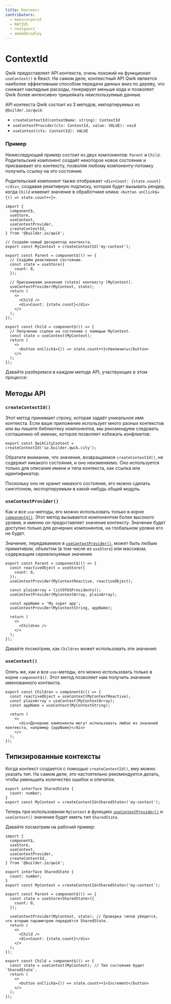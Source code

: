 ```yaml
---
title: Контекст
contributors:
  - manucorporat
  - RATIU5
  - nnelgxorz
  - adamdbradley
---
```


# ContextId

Qwik предоставляет API контекста, очень похожий на функционал `useContext()` в React. На самом деле, контекстный API Qwik является наиболее эффективным способом передачи данных вниз по дереву, что снижает накладные расходы, генерирует меньше кода и позволяет Qwik более интенсивно тришейкать неиспользуемые данные.

API контекста Qwik состоит из 3 методов, импортируемых из `@builder.io/qwik`:

- `createContextId(contextName: string): ContextId`
- `useContextProvider(ctx: ContextId, value: VALUE): void`
- `useContext(ctx: ContextId): VALUE`

### Пример

Нижеследующий пример состоит из двух компонентов: `Parent` и `Child`. Родительский компонент создаёт некоторое новое состояние и присваивает его контексту, позволяя любому компоненту-потомку получить ссылку на это состояние.

Родительский компонент также отображает `<div>Count: {state.count}</div>`, создавая реактивную подписку, которая будет вызывать рендер, когда `Child` изменит значение в обработчике клика: `<button onClick$={() => state.count++}>`.

```tsx
import {
  component$,
  useStore,
  useContext,
  useContextProvider,
  createContextId,
} from '@builder.io/qwik';

// Создаём новый дескриптор контекста.
export const MyContext = createContextId('my-context');

export const Parent = component$(() => {
  // Создаём реактивное состояние.
  const state = useStore({
    count: 0,
  });

  // Присваиваем значение (state) контексту (MyContext).
  useContextProvider(MyContext, state);
  return (
    <>
      <Child />
      <div>Count: {state.count}</div>
    </>
  );
});

export const Child = component$(() => {
  // Получение ссылки на состояние с помощью MyContext.
  const state = useContext(MyContext);
  return (
    <>
      <button onClick$={() => state.count++}>Увеличить</button>
    </>
  );
});
```

Давайте разберемся в каждом методе API, участвующих в этом процессе:

## Методы API

### `createContextId()`

Этот метод принимает строку, которая задаёт уникальное имя контекста. Если ваше приложение использует много разных контекстов или вы пишете библиотеку компонентов, мы рекомендуем следовать соглашению об именах, которое позволяет избежать конфликтов:

```tsx
export const QwikCityContext = createContextId('io.builder.qwik.city');
```

Обратите внимание, что значение, возвращаемое `createContextId()`, не содержит никакого состояния, и оно неизменяемо. Оно используется только для описания имени и типа контекста, как ссылка или идентификатор.

Поскольку оно не хранит никакого состояния, его можно сделать синглтоном, экспортируемым в какой-нибудь общий модуль.

### `useContextProvider()`

Как и все `use`-методы, его можно использовать только в корне [`component$()`](/docs/components/overview/index.mdx#component). Этот метод вызывается компонентом более высокого уровня, и именно он предоставляет значение контексту. Значение будет доступно только для дочерних компонентов, на глобальном уровне его не будет.

Значение, передаваемое в [`useContextProvider()`](/docs/components/context/index.mdx#usecontextprovider), может быть любым примитивом, объектом (в том числе из `useStore`) или массивом, содержащим сериализуемые значения.

```tsx
export const Parent = component$(() => {
  const reactiveObject = useStore({
    count: 0,
  });
  useContextProvider(MyContextReactive, reactiveObject);

  const plainArray = listOfUSPresidents();
  useContextProvider(MyContextArray, plainArray);

  const appName = 'My super app';
  useContextProvider(MyContextString, appName);

  return (
    <>
      <Children />
    </>
  );
});
```

Давайте посмотрим, как `Children` может использовать эти значения:

### `useContext()`

Опять же, как и все `use`-методы, его можно использовать только в корне `component$()`. Этот метод позволяет нам получить значение именованного контекста.

```tsx
export const Children = component$(() => {
  const reactiveObject = useContext(MyContextReactive);
  const plainArray = useContext(MyContextArray);
  const appName = useContext(MyContextString);

  return (
    <>
      <div>Дочерние компоненты могут использовать любое из значений контекста, например {appName}</div>
    </>
  );
});
```

## Типизированные контексты

Когда контекст создается с помощью `createContextId()`, ему можно указать тип. На самом деле, это настоятельно рекомендуется делать, чтобы уменьшить количество ошибок и опечаток.

```tsx
export interface SharedState {
  count: number;
}
export const MyContext = createContextId<SharedState>('my-context');
```

Теперь при использовании `MyContext` в функциях [`useContextProvider()`](/docs/components/context/index.mdx#usecontextprovider) и `useContext()` значение будет иметь тип `SharedState`.

Давайте посмотрим на рабочий пример:

```tsx
import {
  component$,
  useStore,
  useContext,
  useContextProvider,
  createContextId,
} from '@builder.io/qwik';

export interface SharedState {
  count: number;
}
export const MyContext = createContextId<SharedState>('my-context');

export const Parent = component$(() => {
  const state = useStore<SharedState>({
    count: 0,
  });

  useContextProvider(MyContext, state); // Проверка типов убедится, что вторым параметром передаётся SharedState.
  return (
    <>
      <Child />
      <div>Count: {state.count}</div>
    </>
  );
});

export const Child = component$(() => {
  const state = useContext(MyContext); // Тип состояния будет `SharedState`.
  return (
    <>
      <button onClick$={() => state.count++}>Increment</button>
    </>
  );
});
```
